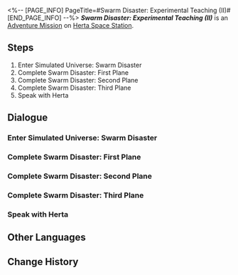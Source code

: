 <%-- [PAGE_INFO]
PageTitle=#Swarm Disaster: Experimental Teaching (II)#
[END_PAGE_INFO] --%>
{{Stub|Dialogue.}}
{{Mission Infobox
|id            = 8013102
|title         = 
|image         = <!--Mission Swarm Disaster Experimental Teaching (II).png-->
|type          = Adventure
|event_name    = 
|chapter       = 
|requirements  = [[Adventure Mission]] ''[[Swarm Disaster: Experimental Teaching (I)]]'' completed
|summary       = <!--official mission summary from Fate's Atlas-->
|characters    = Trailblazer
|startLocation = [[Herta Space Station]] - [[Herta's Office]]
|world         = Herta Space Station
|area          = Herta's Office
|prev          = Swarm Disaster: Experimental Teaching (I)
|next          = Swarm Disaster: Test Objective
|rewards       = Credit*10,000
}}
'''''Swarm Disaster: Experimental Teaching (II)''''' is an [[Adventure Mission]] on [[Herta Space Station]].

==Steps==
# Enter Simulated Universe: Swarm Disaster
# Complete Swarm Disaster: First Plane
# Complete Swarm Disaster: Second Plane
# Complete Swarm Disaster: Third Plane
# Speak with Herta

<!--
==Gameplay Notes==

--><!--
==Trial Character==

-->
==Dialogue==
{{Stub Dialogue}}

===Enter Simulated Universe: Swarm Disaster===
{{Mission Description|type=adventure|location=Herta's Office|Herta, Ruan Mei, Screwllum, and Stephen have joined forces to bring about the Simulated Universe's first major update! The geniuses added a substantial influx of fun content from all their various ideas. Following that, they will officially initiate the three sections of "planes" developed for this version of Simulation Universe!}}
{{Dialogue Start}}
:{{tx}}
{{Dialogue End}}

===Complete Swarm Disaster: First Plane===
{{Dialogue Start}}
:{{tx}}
{{Dialogue End}}

===Complete Swarm Disaster: Second Plane===
{{Dialogue Start}}
:{{tx}}
{{Dialogue End}}

===Complete Swarm Disaster: Third Plane===
{{Dialogue Start}}
:{{tx}}
{{Dialogue End}}

===Speak with Herta===
{{Dialogue Start}}
:{{tx}}
{{Dialogue End}}

==Other Languages==
{{Other Languages
|en   = Swarm Disaster: Experimental Teaching (II)
|zhs  = 寰宇蝗灾：实验教学（其二）
|zht  = 寰宇蝗災：實驗教學（其二）
|ja   = 宇宙の蝗害：チュートリアル・2
|ko   = 곤충 떼 재난: 실험 튜토리얼 (2)
|es   = La Plaga: enseñanza experimental&nbsp;II
|fr   = Enseignement expérimental (II)
|ru   = Нашествие роя: Экспериментальное обучение&nbsp;II
|th   = หายนะแห่งมวลแมลง: เรียนรู้ทดลอง 2
|vi   = Thảm Họa Đàn Côn Trùng: Giáo Trình Thí Nghiệm 2
|de   = Schwarmkatastrophe: Experimentelles Lehren (Teil 2)
|id   = Bencana Swarm: Pembelajaran Eksperimen 2
|pt   = O Desastre do Enxame: Ensino Experimental (II)
}}

==Change History==
{{Change History|1.3}}
